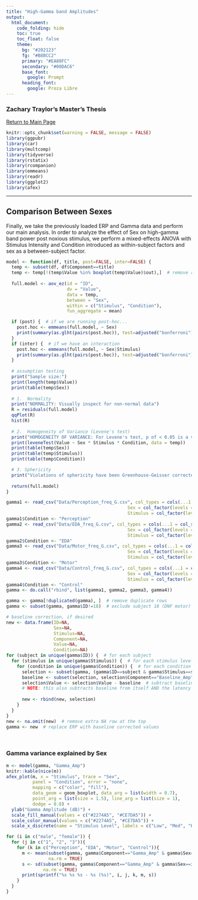 ```yaml
---
title: "High-Gamma band Amplitudes"
output: 
  html_document:
    code_folding: hide
    toc: true
    toc_float: false
    theme:
      bg: "#202123"
      fg: "#B8BCC2"
      primary: "#EA80FC"
      secondary: "#00DAC6"
      base_font:
        google: Prompt
      heading_font:
        google: Proza Libre
---
```


### Zachary Traylor's Master's Thesis
[Return to Main Page](main.html)

```r
knitr::opts_chunk$set(warning = FALSE, message = FALSE)
library(ggpubr)
library(car)
library(multcomp)
library(tidyverse)
library(rstatix)
library(rcompanion)
library(emmeans)
library(readr)
library(ggplot2)
library(afex)
```

------------------------------------------------------------------------

## Comparison Between Sexes

Finally, we take the previously loaded ERP and Gamma data and perform our main analysis. In order to analyze the effect of Sex on high-gamma band power post noxious stimulus, we perform a mixed-effects ANOVA with Stimulus Intensity and Condition introduced as within-subject factors and sex as a between-subject factor.

```r
model <- function(df, title, post=FALSE, inter=FALSE) {
  temp <- subset(df, df$Component==title)
  temp <- temp[!(temp$Value %in% boxplot(temp$Value)$out),]  # remove rows with outliers
  
  full.model <- aov_ez(id = "ID", 
                       dv = "Value", 
                       data = temp, 
                       between = "Sex", 
                       within = c("Stimulus", "Condition"),
                       fun_aggregate = mean)

  if (post) {  # if we are running post-hoc...
    post.hoc <- emmeans(full.model, ~ Sex)
    print(summary(as.glht(pairs(post.hoc)), test=adjusted("bonferroni")))
  }
  if (inter) {  # if we have an interaction
    post.hoc <- emmeans(full.model, ~ Sex|Stimulus)
    print(summary(as.glht(pairs(post.hoc)), test=adjusted("bonferroni")))
  }
  
  # assumption testing
  print("Sample size:")
  print(length(temp$Value))
  print(table(temp$Sex))
  
  # 1.  Normality
  print("NORMALITY: Visually inspect for non-normal data")
  R = residuals(full.model)
  qqPlot(R)
  hist(R)
  
  # 2.  Homogeneity of Variance (Levene's test)
  print("HOMOGENEITY OF VARIANCE: For Levene's test, p of < 0.05 is a violation, but if there is little to no group imbalance (ex: between male/female) this is acceptable")
  print(leveneTest(Value ~ Sex * Stimulus * Condition, data = temp))
  print(table(temp$Sex))
  print(table(temp$Stimulus))
  print(table(temp$Condition))

  # 3. Sphericity
  print("Violations of sphericity have been Greenhouse-Geisser corrected")
  
  return(full.model)
}

gamma1 <- read_csv("Data/Perception_freq_G.csv", col_types = cols(...1 = col_skip(), 
                                              Sex = col_factor(levels = c("male", "female")), 
                                              Stimulus = col_factor(levels = c("1", "2", "3"))))
gamma1$Condition <- "Perception"
gamma2 <- read_csv("Data/EDA_freq_G.csv", col_types = cols(...1 = col_skip(), 
                                              Sex = col_factor(levels = c("male", "female")), 
                                              Stimulus = col_factor(levels = c("1", "2", "3"))))
gamma2$Condition <- "EDA"
gamma3 <- read_csv("Data/Motor_freq_G.csv", col_types = cols(...1 = col_skip(), 
                                              Sex = col_factor(levels = c("male", "female")), 
                                              Stimulus = col_factor(levels = c("1", "2", "3"))))
gamma3$Condition <- "Motor"
gamma4 <- read_csv("Data/Control_freq_G.csv", col_types = cols(...1 = col_skip(), 
                                              Sex = col_factor(levels = c("male", "female")), 
                                              Stimulus = col_factor(levels = c("1", "2", "3"))))
gamma4$Condition <- "Control"
gamma <- do.call("rbind", list(gamma1, gamma2, gamma3, gamma4))

gamma <- gamma[!duplicated(gamma), ]  # remove duplicate rows
gamma <- subset(gamma, gamma$ID!=18)  # exclude subject 18 (DNF motor)

# baseline correction, if desired
new <- data.frame(ID=NA,
                  Sex=NA,
                  Stimulus=NA,
                  Component=NA,
                  Value=NA,
                  Condition=NA)
for (subject in unique(gamma$ID)) {  # for each subject
  for (stimulus in unique(gamma$Stimulus)) {  # for each stimulus level
    for (condition in unique(gamma$Condition)) {  # for each condition
      selection <- subset(gamma, (gamma$ID==subject & gamma$Stimulus==stimulus & gamma$Condition==condition))
      baseline <- subset(selection, selection$Component=="Baseline_Amp")$Value  # grab baseline amplitude
      selection$Value <- selection$Value - baseline  # subtract baseline from all values
      # NOTE: this also subtracts baseline from itself AND the latency value!
      
      new <- rbind(new, selection)
    }
  }
}
new <- na.omit(new)  # remove extra NA row at the top
gamma <- new  # replace ERP with baseline corrected values
```

$~$

### Gamma variance explained by Sex

```r
m <- model(gamma, "Gamma_Amp")
knitr::kable(nice(m))
afex_plot(m, x = "Stimulus", trace = "Sex", 
          panel = "Condition", error = "none", 
          mapping = c("color", "fill"), 
          data_geom = geom_boxplot, data_arg = list(width = 0.7), 
          point_arg = list(size = 1.5), line_arg = list(size = 1),
          dodge = 0.8) +
  ylab("Gamma Amplitude (dB)") +
  scale_fill_manual(values = c("#2274A5", "#CE7DA5")) + 
  scale_color_manual(values = c("#2274A5", "#CE7DA5")) +
  scale_x_discrete(name = "Stimulus Level", labels = c("Low", "Med", "High"))

for (i in c("male", "female")) {
  for (j in c("1", "2", "3")){
    for (k in c("Perception", "EDA", "Motor", "Control")){
      m <- mean(subset(gamma, gamma$Component=="Gamma_Amp" & gamma$Sex==i & gamma$Stimulus==j & gamma$Condition==k)$Value,
                na.rm = TRUE)
      s <- sd(subset(gamma, gamma$Component=="Gamma_Amp" & gamma$Sex==i & gamma$Stimulus==j & gamma$Condition==k)$Value,
              na.rm = TRUE)
      print(sprintf("%s %s %s - %s (%s)", i, j, k, m, s))
    }
  }
}
```
